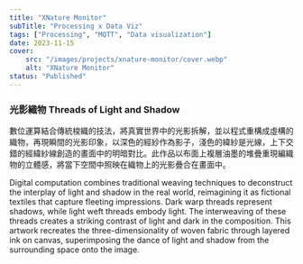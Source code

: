 ```yaml
---
title: "XNature Monitor"
subTitle: "Processing x Data Viz"
tags: ["Processing", "MQTT", "Data visualization"]
date: 2023-11-15
cover: 
    src: "/images/projects/xnature-monitor/cover.webp"
    alt: "XNature Monitor"
status: "Published"
---
```





### 光影織物 Threads of Light and Shadow


數位運算結合傳統梭織的技法，將真實世界中的光影拆解，並以程式重構成虛構的織物，再現瞬間的光影印象，以深色的經紗作為影子，淺色的緯紗是光線，上下交錯的經緯紗線創造的畫面中的明暗對比。此作品以布面上複層油墨的堆疊重現編織物的立體感，將當下空間中照映在織物上的光影疊合在畫面中。

Digital computation combines traditional weaving techniques to deconstruct the interplay of light and shadow in the real world, reimagining it as fictional textiles that capture fleeting impressions. Dark warp threads represent shadows, while light weft threads embody light. The interweaving of these threads creates a striking contrast of light and dark in the composition. This artwork recreates the three-dimensionality of woven fabric through layered ink on canvas, superimposing the dance of light and shadow from the surrounding space onto the image.